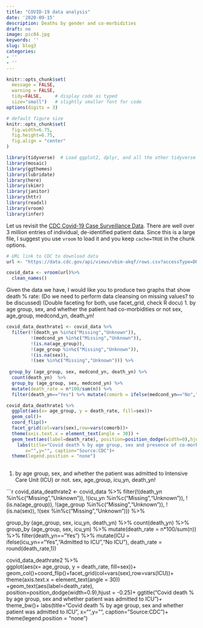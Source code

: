 ```yaml
---
title: "COVID-19 data analysis"
date: '2020-09-15'
description: Deaths by gender and co-morbidities
draft: no
image: pic04.jpg
keywords: ''
slug: blog3
categories:
- ''
- ''
---
```

```r
knitr::opts_chunk$set(
  message = FALSE, 
  warning = FALSE, 
  tidy=FALSE,     # display code as typed
  size="small")   # slightly smaller font for code
options(digits = 3)

# default figure size
knitr::opts_chunk$set(
  fig.width=6.75, 
  fig.height=6.75,
  fig.align = "center"
)
```


```r
library(tidyverse)  # Load ggplot2, dplyr, and all the other tidyverse packages
library(mosaic)
library(ggthemes)
library(lubridate)
library(here)
library(skimr)
library(janitor)
library(httr)
library(readxl)
library(vroom)
library(infer)
```

Let us revisit the [CDC Covid-19 Case Surveillance Data](https://data.cdc.gov/Case-Surveillance/COVID-19-Case-Surveillance-Public-Use-Data/vbim-akqf). There are well over 3 million entries of individual, de-identified patient data. Since this is a large file, I suggest you use `vroom` to load it and you keep `cache=TRUE` in the chunk options.


```r
# URL link to CDC to download data
url <- "https://data.cdc.gov/api/views/vbim-akqf/rows.csv?accessType=DOWNLOAD"

covid_data <- vroom(url)%>%
  clean_names()


```

Given the data we have, I would like you to produce two graphs that show death % rate:
(Do we need to perform data cleansing on missing values? to be discussed)
(Double faceting for both, use facet_grid, check R docu)
1. by age group, sex, and whether the patient had co-morbidities or not
sex, age_group, medcond_yn, death_yn! 
```r
covid_data_deathrate1 <- covid_data %>% 
  filter(!(death_yn %in%c("Missing","Unknown")),
         !(medcond_yn %in%c("Missing","Unknown")),
         !(is.na(age_group)), 
         !(age_group %in%c("Missing","Unknown")),
         !(is.na(sex)), 
         !(sex %in%c("Missing","Unknown"))) %>% 
  
 group_by (age_group, sex, medcond_yn, death_yn) %>%
  count(death_yn)  %>%
  group_by (age_group, sex, medcond_yn) %>%
  mutate(death_rate = n*100/sum(n)) %>% 
  filter(death_yn=="Yes") %>% mutate(comorb = ifelse(medcond_yn=="No","Without Comorbidities","With Comorbidities"), death_rate = round(death_rate,1))

covid_data_deathrate1 %>%  
  ggplot(aes(x= age_group, y = death_rate, fill=sex))+
  geom_col()+
  coord_flip()+
  facet_grid(col=vars(sex),row=vars(comorb))+
  theme(axis.text.x = element_text(angle = 30)) +
  geom_text(aes(label=death_rate), position=position_dodge(width=0),hjust = -0.25)+ theme_bw()+
    labs(title="Covid death % by age group, sex and presence of co-morbidities",
       x="",y="", caption="Source:CDC")+
  theme(legend.position = "none")
  


```
1. by age group, sex, and whether the patient was admitted to Intensive Care Unit (ICU) or not.
sex, age_group, icu_yn, death_yn!

```r
covid_data_deathrate2 <- covid_data %>% 
  filter(!(death_yn %in%c("Missing","Unknown")),
         !(icu_yn %in%c("Missing","Unknown")),
         !(is.na(age_group)), 
         !(age_group %in%c("Missing","Unknown")),
         !(is.na(sex)), 
         !(sex %in%c("Missing","Unknown"))) %>% 
  
 group_by (age_group, sex, icu_yn, death_yn) %>%
  count(death_yn)  %>%
  group_by (age_group, sex, icu_yn) %>%
  mutate(death_rate = n*100/sum(n)) %>% 
  filter(death_yn=="Yes") %>% mutate(ICU = ifelse(icu_yn=="Yes","Admitted to ICU","No ICU"), death_rate = round(death_rate,1))

covid_data_deathrate2 %>%  
  ggplot(aes(x= age_group, y = death_rate, fill=sex))+
  geom_col()+coord_flip()+facet_grid(col=vars(sex),row=vars(ICU))+
  theme(axis.text.x = element_text(angle = 30)) +geom_text(aes(label=death_rate), position=position_dodge(width=0.9),hjust = -0.25)+ ggtitle("Covid death % by age group, sex and whether patient was admitted to ICU")+ theme_bw()+
  labs(title="Covid death % by age group, sex and whether patient was admitted to ICU",
       x="",y="", caption="Source:CDC")+
  theme(legend.position = "none")

